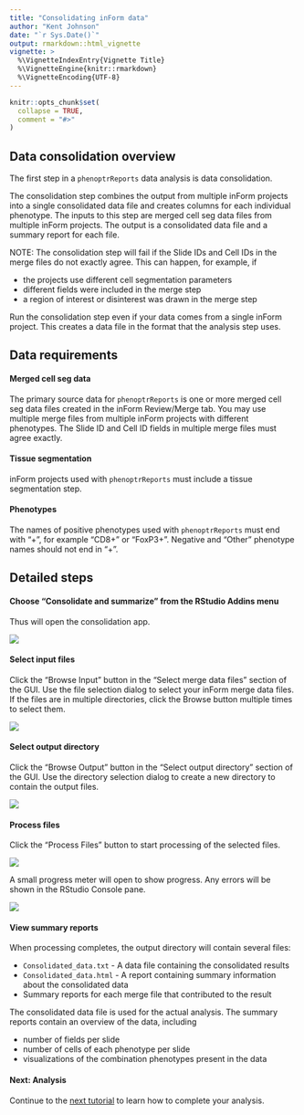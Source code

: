 ```yaml
---
title: "Consolidating inForm data"
author: "Kent Johnson"
date: "`r Sys.Date()`"
output: rmarkdown::html_vignette
vignette: >
  %\VignetteIndexEntry{Vignette Title}
  %\VignetteEngine{knitr::rmarkdown}
  %\VignetteEncoding{UTF-8}
---
```


```r
knitr::opts_chunk$set(
  collapse = TRUE,
  comment = "#>"
)
```

## Data consolidation overview

The first step in a `phenoptrReports` data analysis is data consolidation.

The consolidation step combines the output from multiple inForm projects into a 
single consolidated data file and creates columns for each individual
phenotype. The inputs to this step are merged cell seg data files from
multiple inForm projects. The output is a consolidated data file and a
summary report for each file. 

NOTE: The consolidation step will fail if 
the Slide IDs and Cell IDs in the merge files do not exactly agree. This can
happen, for example, if

- the projects use different cell segmentation parameters
- different fields were included in the merge step
- a region of interest or disinterest was drawn in the merge step

Run the consolidation step even if your data comes from a single
inForm project. This creates a data file in the format that the analysis
step uses.

## Data requirements

#### Merged cell seg data

The primary source data for `phenoptrReports` is 
one or more merged cell seg data files created in the inForm Review/Merge tab.
You may use multiple merge files from multiple inForm projects with different 
phenotypes. The Slide ID and Cell ID fields in multiple merge files 
must agree exactly. 

#### Tissue segmentation

inForm projects used with `phenoptrReports` must include a tissue 
segmentation step.

#### Phenotypes

The names of positive phenotypes used with `phenoptrReports` must end
with "+", for example "CD8+" or "FoxP3+". Negative and "Other"
phenotype names should not end in "+".

## Detailed steps

#### Choose "Consolidate and summarize" from the RStudio Addins menu

Thus will open the consolidation app.

![](figures/Consolidate_addin.png)

#### Select input files  

Click the "Browse Input" button in the "Select merge data files" section of 
the GUI. Use the file selection dialog to select your inForm merge data files.
If the files are in multiple directories, click the Browse button multiple
times to select them.
  
![](figures/Select_merge_files.PNG "")

#### Select output directory

Click the "Browse Output" button in the "Select output directory" section of
the GUI. Use the directory selection dialog to create a new directory to
contain the output files.

![](figures/Select_output_directory.PNG)

#### Process files

Click the "Process Files" button to start processing of the selected files. 

![](figures/Process_files.png)

A small progress meter will open to show progress. Any errors will be shown
in the RStudio Console pane.

![](figures/Processing_please_wait.png)

#### View summary reports

When processing completes, the output directory will contain
several files:

- `Consolidated_data.txt` - A data file containing the consolidated results
- `Consolidated_data.html` - A report containing summary information about
  the consolidated data
- Summary reports for each merge file that contributed to the result

The consolidated data file is used for the actual analysis. The summary reports
contain an overview of the data, including

- number of fields per slide
- number of cells of each phenotype per slide
- visualizations of the combination phenotypes present in the data

#### Next: Analysis

Continue to the 
[next tutorial](analysis.html)
to learn how to complete your analysis.
